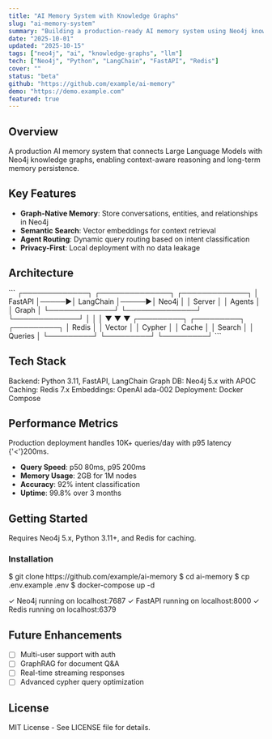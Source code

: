 ```yaml
---
title: "AI Memory System with Knowledge Graphs"
slug: "ai-memory-system"
summary: "Building a production-ready AI memory system using Neo4j knowledge graphs for context-aware LLM reasoning."
date: "2025-10-01"
updated: "2025-10-15"
tags: ["neo4j", "ai", "knowledge-graphs", "llm"]
tech: ["Neo4j", "Python", "LangChain", "FastAPI", "Redis"]
cover: ""
status: "beta"
github: "https://github.com/example/ai-memory"
demo: "https://demo.example.com"
featured: true
---
```


## Overview

A production AI memory system that connects Large Language Models with Neo4j knowledge graphs, enabling context-aware reasoning and long-term memory persistence.

## Key Features

- **Graph-Native Memory**: Store conversations, entities, and relationships in Neo4j
- **Semantic Search**: Vector embeddings for context retrieval
- **Agent Routing**: Dynamic query routing based on intent classification
- **Privacy-First**: Local deployment with no data leakage

## Architecture

<Window title="system-architecture.md">
```
┌─────────────┐      ┌──────────────┐      ┌─────────────┐
│   FastAPI   │─────▶│  LangChain   │─────▶│   Neo4j     │
│   Server    │      │   Agents     │      │   Graph     │
└─────────────┘      └──────────────┘      └─────────────┘
       │                     │                      │
       ▼                     ▼                      ▼
  ┌─────────┐          ┌─────────┐           ┌─────────┐
  │  Redis  │          │  Vector │           │ Cypher  │
  │  Cache  │          │  Search │           │ Queries │
  └─────────┘          └─────────┘           └─────────┘
```
</Window>

## Tech Stack

<Terminal cmd="tech stack">
Backend: Python 3.11, FastAPI, LangChain
Graph DB: Neo4j 5.x with APOC
Caching: Redis 7.x
Embeddings: OpenAI ada-002
Deployment: Docker Compose
</Terminal>

## Performance Metrics

<Admonition type="note">
Production deployment handles 10K+ queries/day with p95 latency {'<'}200ms.
</Admonition>

- **Query Speed**: p50 80ms, p95 200ms
- **Memory Usage**: 2GB for 1M nodes
- **Accuracy**: 92% intent classification
- **Uptime**: 99.8% over 3 months

## Getting Started

<Admonition type="tip">
Requires Neo4j 5.x, Python 3.11+, and Redis for caching.
</Admonition>

### Installation

<Terminal cmd="git clone && docker-compose up">
$ git clone https://github.com/example/ai-memory
$ cd ai-memory
$ cp .env.example .env
$ docker-compose up -d

✓ Neo4j running on localhost:7687
✓ FastAPI running on localhost:8000
✓ Redis running on localhost:6379
</Terminal>

## Future Enhancements

- [ ] Multi-user support with auth
- [ ] GraphRAG for document Q&A
- [ ] Real-time streaming responses
- [ ] Advanced cypher query optimization

## License

MIT License - See LICENSE file for details.
